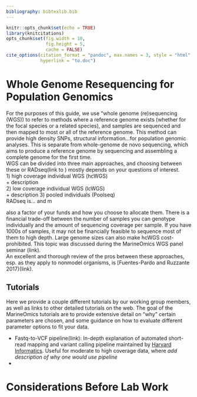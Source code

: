 ```yaml
---
bibliography: bibtexlib.bib
---
```


```r
knitr::opts_chunk$set(echo = TRUE)
library(knitcitations)
opts_chunk$set(fig.width = 10,
               fig.height = 5,
               cache = FALSE)
cite_options(citation_format = "pandoc", max.names = 3, style = "html", 
             hyperlink = "to.doc")
```


# Whole Genome Resequencing for Population Genomics  
For the purposes of this guide, we use "whole genome (re)sequencing (WGS)) to refer to  methods where a reference genome exists (whether for the focal species or a related species), and samples are sequenced and then mapped to most or all of the reference genome. This method can provide high density SNPs, structural information...for population genomic analyses. This is separate from whole-genome de novo sequencing, which aims to produce a reference genome by sequencing and assembling a complete genome for the first time.   
WGS can be divided into three main approaches, and choosing between these or RADseq(link to ) mostly depends on your questions of interest.   
1) high coverage individual WGS (hcWGS)  
+ description  
2) low coverage individual WGS (lcWGS)  
+ description
3) pooled individuals (Poolseq)  
RADseq is... and m



 also a factor of your funds and how you choose to allocate them. There is a financial trade-off between the number of samples you can genotype individually and the amount of sequencing coverage per sample. If you have 1000s of samples, it may not be financially feasible to sequence most of them to high depth.  Large genome sizes can also make hcWGS cost-prohibited. This topic was discussed during the MarineOmics WGS panel seminar (link).    
An excellent and thorough review of the pros  between these approaches, esp. as they apply to nonmodel organisms, is [Fuentes-Pardo and Ruzzante 2017)(link). 

## Tutorials  

Here we provide a couple different tutorials by our working group members, as well as links to other detailed tutorials on the web. The goal of the MarineOmics tutorials are to provide extensive detail on "why" certain parameters are chosen, and some guidance on how to evaluate different parameter options to fit your data.  

* Fastq-to-VCF pipeline(link): In-depth explanation of automated short-read mapping and variant calling pipeline maintained by [Harvard Informatics](https://github.com/harvardinformatics/shortRead_mapping_variantCalling). Useful for moderate to high coverage data, where *add description of why one would use pipeline*  
* 

# Considerations Before Lab Work
